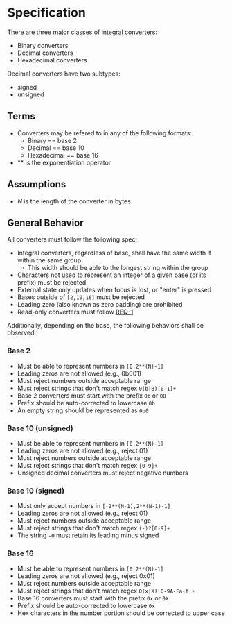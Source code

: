 
<Meta title="Converters/IntegralConverter/Docs" />

<style>{`
  .subheading {
    --mediumdark: '#999999';
    font-weight: 900;
    font-size: 13px;
    color: #999;
    letter-spacing: 6px;
    line-height: 24px;
    text-transform: uppercase;
    margin-bottom: 12px;
    margin-top: 40px;
  }

  .link-list {
    display: grid;
    grid-template-columns: 1fr;
    grid-template-rows: 1fr 1fr;
    row-gap: 10px;
  }

  @media (min-width: 620px) {
    .link-list {
      row-gap: 20px;
      column-gap: 20px;
      grid-template-columns: 1fr 1fr;
    }
  }

  @media all and (-ms-high-contrast:none) {
  .link-list {
      display: -ms-grid;
      -ms-grid-columns: 1fr 1fr;
      -ms-grid-rows: 1fr 1fr;
    }
  }

  .link-item {
    display: block;
    padding: 20px 30px 20px 15px;
    border: 1px solid #00000010;
    border-radius: 5px;
    transition: background 150ms ease-out, border 150ms ease-out, transform 150ms ease-out;
    color: #333333;
    display: flex;
    align-items: flex-start;
  }

  .link-item:hover {
    border-color: #1EA7FD50;
    transform: translate3d(0, -3px, 0);
    box-shadow: rgba(0, 0, 0, 0.08) 0 3px 10px 0;
  }

  .link-item:active {
    border-color: #1EA7FD;
    transform: translate3d(0, 0, 0);
  }

  .link-item strong {
    font-weight: 700;
    display: block;
    margin-bottom: 2px;
  }
  
  .link-item img {
    height: 40px;
    width: 40px;
    margin-right: 15px;
    flex: none;
  }

  .link-item span {
    font-size: 14px;
    line-height: 20px;
  }

  .tip {
    display: inline-block;
    border-radius: 1em;
    font-size: 11px;
    line-height: 12px;
    font-weight: 700;
    background: #E7FDD8;
    color: #66BF3C;
    padding: 4px 12px;
    margin-right: 10px;
    vertical-align: top;
  }

  .tip-wrapper {
    font-size: 13px;
    line-height: 20px;
    margin-top: 40px;
    margin-bottom: 40px;
  }

  .tip-wrapper code {
    font-size: 12px;
    display: inline-block;
  }

  
`}</style>

# Specification
There are three major classes of integral converters:
* Binary converters
* Decimal converters
* Hexadecimal converters

Decimal converters have two subtypes:
* signed
* unsigned

## Terms
* Converters may be refered to in any of the following formats:
  * Binary == base 2
  * Decimal == base 10
  * Hexadecimal == base 16
* \*\* is the exponentiation operator

## Assumptions
* *N* is the length of the converter in bytes


## General Behavior
All converters must follow the following spec:
* Integral converters, regardless of base, shall have the same width if within the same group
  * This width should be able to the longest string within the group
* Characters not used to represent an integer of a given base (or its prefix) must be rejected
* External state only updates when focus is lost, or "enter" is pressed
* Bases outside of `[2,10,16]` must be rejected
* Leading zero (also known as zero padding) are prohibited
* Read-only converters must follow [REQ-1](https://gitlab.com/pep10/pepsuite/-/requirements_management/requirements)

Additionally, depending on the base, the following behaviors shall be observed: 

### Base 2
* Must be able to represent numbers in `[0,2**(N)-1]`
* Leading zeros are not allowed (e.g., 0b001)
* Must reject numbers outside acceptable range
* Must reject strings that don't match regex `0(b|B)[0-1]+`
* Base 2 converters must start with the prefix `0b` or `0B`
* Prefix should be auto-corrected to lowercase `0b`
* An empty string should be represented as `0b0`

### Base 10 (unsigned)
* Must be able to represent numbers in `[0,2**(N)-1]`
* Leading zeros are not allowed (e.g., reject 01)
* Must reject numbers outside acceptable range
* Must reject strings that don't match regex `[0-9]+`
* Unsigned decimal converters must reject negative numbers

### Base 10 (signed)
* Must only accept numbers in `[-2**(N-1),2**(N-1)-1]`
* Leading zeros are not allowed (e.g., reject 01)
* Must reject numbers outside acceptable range
* Must reject strings that don't match regex `(-)?[0-9]+`
* The string `-0` must retain its leading minus signed


### Base 16
* Must be able to represent numbers in `[0,2**(N)-1]`
* Leading zeros are not allowed (e.g., reject 0x01)
* Must reject numbers outside acceptable range
* Must reject strings that don't match regex `0(x|X)[0-9A-Fa-f]+`
* Base 16 converters must start with the prefix `0x` or `0X`
* Prefix should be auto-corrected to lowercase `0x`
* Hex characters in the number portion should be corrected to upper case